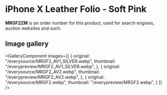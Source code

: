
# iPhone X Leather Folio - Soft Pink

<Callout type='info' emoji='👉🏻'>**MRGF2ZM** is an order number for this product, used for search engines, auction websites and such.</Callout>

## Image gallery

<GalleryComponent
    images={[
      {
        original: "/everysource/MRGF2_AV1_SILVER.webp",
        thumbnail: "/everypreview/MRGF2_AV1_SILVER.webp",
      },
      {
        original: "/everysource/MRGF2_AV2.webp",
        thumbnail: "/everypreview/MRGF2_AV2.webp",
      },
      {
        original: "/everysource/MRGF2.webp",
        thumbnail: "/everypreview/MRGF2.webp",
      }
    ]}
  />
